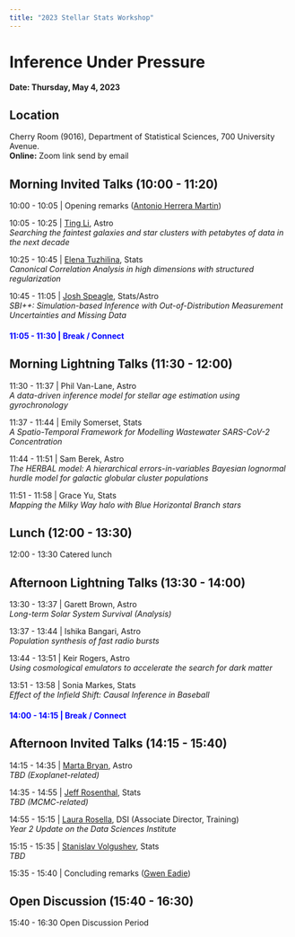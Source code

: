 ```yaml
---
title: "2023 Stellar Stats Workshop"
---
```

# Inference Under Pressure
**Date: Thursday, May 4, 2023** 

## Location
Cherry Room (9016), Department of Statistical Sciences, 700 University Avenue. <br>
**Online:** Zoom link send by email
 <!-- [https://utoronto.zoom.us/j/89641379420](https://utoronto.zoom.us/j/89641379420) (Passcode: 226381) -->

## Morning Invited Talks (10:00 - 11:20)

10:00 - 10:05		| Opening remarks ([Antonio Herrera Martin](https://alfa33333.github.io/))

10:05 - 10:25 		| [Ting Li](https://sazabi4.github.io/), Astro <br>
*Searching the faintest galaxies and star clusters with petabytes of data in the next decade*

10:25 - 10:45		| [Elena Tuzhilina](https://elenatuzhilina.github.io/), Stats<br>
 _Canonical Correlation Analysis in high dimensions with structured regularization_

10:45 - 11:05	|	[Josh Speagle](https://joshspeagle.com/), Stats/Astro<br>
_SBI++: Simulation-based Inference with Out-of-Distribution Measurement Uncertainties and Missing Data_

#### <span style="color:blue"> 11:05 - 11:30	|	Break / Connect </span> 


## Morning Lightning Talks (11:30 - 12:00)

11:30 - 11:37		| Phil Van-Lane, Astro<br>
                _A data-driven inference model for stellar age estimation using gyrochronology_

11:37 - 11:44	|	Emily Somerset, Stats<br>
                _A Spatio-Temporal Framework for Modelling Wastewater SARS-CoV-2 Concentration_

11:44 - 11:51	|	Sam Berek, Astro<br>
                _The HERBAL model: A hierarchical errors-in-variables Bayesian lognormal hurdle model for galactic globular cluster populations_

11:51 - 11:58	|	Grace Yu, Stats<br>
                _Mapping the Milky Way halo with Blue Horizontal Branch stars_

## Lunch (12:00 - 13:30)

12:00 - 13:30		Catered lunch

## Afternoon Lightning Talks (13:30 - 14:00) 

13:30 - 13:37	|	Garett Brown, Astro<br>
_Long-term Solar System Survival (Analysis)_

13:37 - 13:44	|	Ishika Bangari, Astro<br>
_Population synthesis of fast radio bursts_

13:44 - 13:51	|	Keir Rogers, Astro<br>
_Using cosmological emulators to accelerate the search for dark matter_

13:51 - 13:58	|	Sonia Markes, Stats<br>
_Effect of the Infield Shift: Causal Inference in Baseball_

#### <span style="color:blue"> 14:00 - 14:15	|	Break / Connect </span>

## Afternoon Invited Talks (14:15 - 15:40)

14:15 - 14:35	|	[Marta Bryan](https://w.astro.berkeley.edu/~martalbryan/), Astro<br>
_TBD (Exoplanet-related)_

14:35 - 14:55	|	[Jeff Rosenthal](http://probability.ca/jeff/), Stats<br>
_TBD (MCMC-related)_

14:55 - 15:15	|	[Laura Rosella](https://www.dlsph.utoronto.ca/faculty-profile/rosella-laura-c/), DSI (Associate Director, Training)<br>
_Year 2 Update on the Data Sciences Institute_

15:15 - 15:35	|	[Stanislav Volgushev](https://utstat.toronto.edu/stanislav/), Stats<br>
_TBD_

15:35 - 15:40	|	Concluding remarks ([Gwen Eadie](https://www.astro.utoronto.ca/~eadie/intro.html))

## Open Discussion (15:40 - 16:30)

15:40 - 16:30		Open Discussion Period

